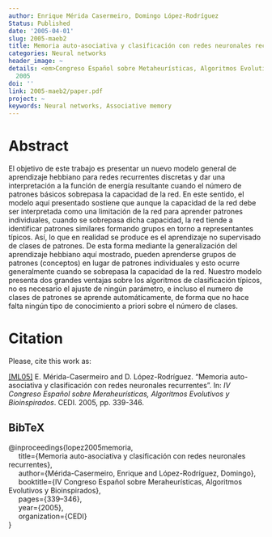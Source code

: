 ```yaml
---
author: Enrique Mérida Casermeiro, Domingo López-Rodríguez
Status: Published
date: '2005-04-01'
slug: 2005-maeb2
title: Memoria auto-asociativa y clasificación con redes neuronales recurrentes
categories: Neural networks
header_image: ~
details: <em>Congreso Español sobre Metaheurísticas, Algoritmos Evolutivos y Bioinspirados</em>
  2005
doi: ''
link: 2005-maeb2/paper.pdf
project: ~
keywords: Neural networks, Associative memory
---
```




# Abstract


El objetivo de este trabajo es presentar un nuevo modelo general de aprendizaje hebbiano para redes recurrentes discretas y dar una interpretación a la función de energía resultante cuando el número de patrones básicos sobrepasa la capacidad de la red. En este sentido, el modelo aquí presentado sostiene que aunque la capacidad de la red debe ser interpretada como una limitación de la red para aprender patrones individuales, cuando se sobrepasa dicha capacidad, la red tiende a identificar patrones similares formando grupos en torno a representantes típicos. Así, lo que en realidad se produce es el aprendizaje no supervisado de clases de patrones. De esta forma mediante la generalización del aprendizaje hebbiano aquí mostrado, pueden aprenderse grupos de patrones (conceptos) en lugar de patrones individuales y esto ocurre generalmente cuando se sobrepasa la capacidad de la red. Nuestro modelo presenta dos grandes ventajas sobre los algoritmos de clasificación típicos, no es necesario el ajuste de ningún parámetro, e incluso el numero de clases de patrones se aprende automáticamente, de forma que no hace falta ningún tipo de conocimiento a priori sobre el número de clases.







# Citation
Please, cite this work as:


<a name=bib-lopez2005memoria></a>[[ML05]](#cite-lopez2005memoria) E. Mérida-Casermeiro and D. López-Rodríguez. “Memoria auto-asociativa y clasificación con redes neuronales recurrentes”. In: _IV Congreso Español sobre Meraheurísticas, Algoritmos Evolutivos y Bioinspirados_. CEDI. 2005, pp. 339-346.

::: {.callout-note appearance="minimal" collapse=true}

## BibTeX

@inproceedings{lopez2005memoria,<br>&nbsp;&nbsp;&nbsp;&nbsp;  title={Memoria auto-asociativa y clasificación con redes neuronales recurrentes},<br>&nbsp;&nbsp;&nbsp;&nbsp;  author={Mérida-Casermeiro, Enrique and López-Rodríguez, Domingo},<br>&nbsp;&nbsp;&nbsp;&nbsp;  booktitle={IV Congreso Español sobre Meraheurísticas, Algoritmos Evolutivos y Bioinspirados},<br>&nbsp;&nbsp;&nbsp;&nbsp;  pages={339--346},<br>&nbsp;&nbsp;&nbsp;&nbsp;  year={2005},<br>&nbsp;&nbsp;&nbsp;&nbsp;  organization={CEDI}<br>}

:::


